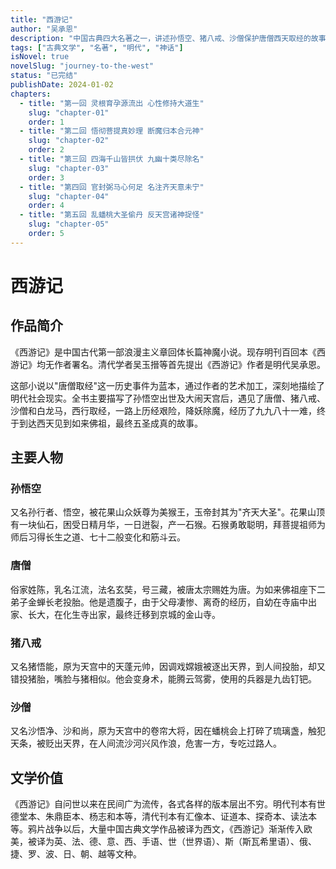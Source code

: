 ```yaml
---
title: "西游记"
author: "吴承恩"
description: "中国古典四大名著之一，讲述孙悟空、猪八戒、沙僧保护唐僧西天取经的故事"
tags: ["古典文学", "名著", "明代", "神话"]
isNovel: true
novelSlug: "journey-to-the-west"
status: "已完结"
publishDate: 2024-01-02
chapters:
  - title: "第一回 灵根育孕源流出 心性修持大道生"
    slug: "chapter-01"
    order: 1
  - title: "第二回 悟彻菩提真妙理 断魔归本合元神"
    slug: "chapter-02"
    order: 2
  - title: "第三回 四海千山皆拱伏 九幽十类尽除名"
    slug: "chapter-03"
    order: 3
  - title: "第四回 官封弼马心何足 名注齐天意未宁"
    slug: "chapter-04"
    order: 4
  - title: "第五回 乱蟠桃大圣偷丹 反天宫诸神捉怪"
    slug: "chapter-05"
    order: 5
---
```


# 西游记

## 作品简介

《西游记》是中国古代第一部浪漫主义章回体长篇神魔小说。现存明刊百回本《西游记》均无作者署名。清代学者吴玉搢等首先提出《西游记》作者是明代吴承恩。

这部小说以"唐僧取经"这一历史事件为蓝本，通过作者的艺术加工，深刻地描绘了明代社会现实。全书主要描写了孙悟空出世及大闹天宫后，遇见了唐僧、猪八戒、沙僧和白龙马，西行取经，一路上历经艰险，降妖除魔，经历了九九八十一难，终于到达西天见到如来佛祖，最终五圣成真的故事。

## 主要人物

### 孙悟空
又名孙行者、悟空，被花果山众妖尊为美猴王，玉帝封其为"齐天大圣"。花果山顶有一块仙石，困受日精月华，一日迸裂，产一石猴。石猴勇敢聪明，拜菩提祖师为师后习得长生之道、七十二般变化和筋斗云。

### 唐僧
俗家姓陈，乳名江流，法名玄奘，号三藏，被唐太宗赐姓为唐。为如来佛祖座下二弟子金蝉长老投胎。他是遗腹子，由于父母凄惨、离奇的经历，自幼在寺庙中出家、长大，在化生寺出家，最终迁移到京城的金山寺。

### 猪八戒
又名猪悟能，原为天宫中的天蓬元帅，因调戏嫦娥被逐出天界，到人间投胎，却又错投猪胎，嘴脸与猪相似。他会变身术，能腾云驾雾，使用的兵器是九齿钉钯。

### 沙僧
又名沙悟净、沙和尚，原为天宫中的卷帘大将，因在蟠桃会上打碎了琉璃盏，触犯天条，被贬出天界，在人间流沙河兴风作浪，危害一方，专吃过路人。

## 文学价值

《西游记》自问世以来在民间广为流传，各式各样的版本层出不穷。明代刊本有世德堂本、朱鼎臣本、杨志和本等，清代刊本有汇像本、证道本、探奇本、读法本等。鸦片战争以后，大量中国古典文学作品被译为西文，《西游记》渐渐传入欧美，被译为英、法、德、意、西、手语、世（世界语）、斯（斯瓦希里语）、俄、捷、罗、波、日、朝、越等文种。